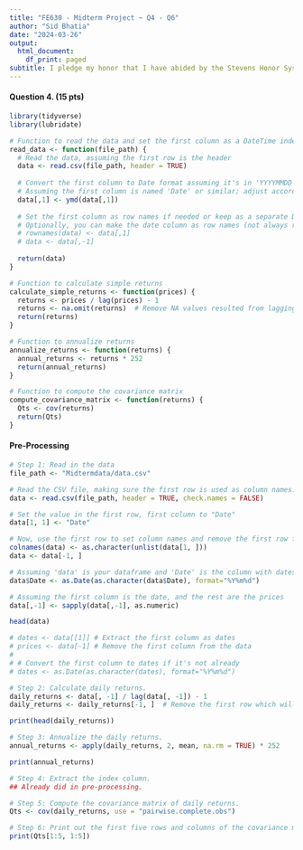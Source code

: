 ```yaml
---
title: "FE630 - Midterm Project ~ Q4 - Q6"
author: "Sid Bhatia"
date: "2024-03-26"
output:
  html_document:
    df_print: paged
subtitle: I pledge my honor that I have abided by the Stevens Honor System.
---
```


#### Question 4. (15 pts)

```r
library(tidyverse)
library(lubridate)

# Function to read the data and set the first column as a DateTime index
read_data <- function(file_path) {
  # Read the data, assuming the first row is the header
  data <- read.csv(file_path, header = TRUE)
  
  # Convert the first column to Date format assuming it's in 'YYYYMMDD' format
  # Assuming the first column is named 'Date' or similar; adjust accordingly
  data[,1] <- ymd(data[,1])
  
  # Set the first column as row names if needed or keep as a separate Date column
  # Optionally, you can make the date column as row names (not always recommended for time series data in R)
  # rownames(data) <- data[,1]
  # data <- data[,-1]
  
  return(data)
}

# Function to calculate simple returns
calculate_simple_returns <- function(prices) {
  returns <- prices / lag(prices) - 1
  returns <- na.omit(returns)  # Remove NA values resulted from lagging
  return(returns)
}

# Function to annualize returns
annualize_returns <- function(returns) {
  annual_returns <- returns * 252
  return(annual_returns)
}

# Function to compute the covariance matrix
compute_covariance_matrix <- function(returns) {
  Qts <- cov(returns)
  return(Qts)
}
```

#### Pre-Processing

```r
# Step 1: Read in the data
file_path <- "Midtermdata/data.csv"

# Read the CSV file, making sure the first row is used as column names.
data <- read.csv(file_path, header = TRUE, check.names = FALSE)

# Set the value in the first row, first column to "Date"
data[1, 1] <- "Date"

# Now, use the first row to set column names and remove the first row from the data
colnames(data) <- as.character(unlist(data[1, ]))
data <- data[-1, ]

# Assuming 'data' is your dataframe and 'Date' is the column with dates in YYYYMMDD format
data$Date <- as.Date(as.character(data$Date), format="%Y%m%d")

# Assuming the first column is the date, and the rest are the prices
data[,-1] <- sapply(data[,-1], as.numeric)

head(data)
```


```r
# dates <- data[[1]] # Extract the first column as dates
# prices <- data[-1] # Remove the first column from the data
# 
# # Convert the first column to dates if it's not already
# dates <- as.Date(as.character(dates), format="%Y%m%d")

# Step 2: Calculate daily returns.
daily_returns <- data[, -1] / lag(data[, -1]) - 1
daily_returns <- daily_returns[-1, ]  # Remove the first row which will be NA.

print(head(daily_returns))

# Step 3: Annualize the daily returns.
annual_returns <- apply(daily_returns, 2, mean, na.rm = TRUE) * 252

print(annual_returns)

# Step 4: Extract the index column.
## Already did in pre-processing.

# Step 5: Compute the covariance matrix of daily returns.
Qts <- cov(daily_returns, use = "pairwise.complete.obs")

# Step 6: Print out the first five rows and columns of the covariance matrix.
print(Qts[1:5, 1:5])
```


